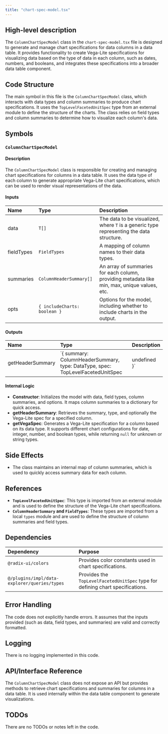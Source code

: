 ```yaml
---
title: "chart-spec-model.tsx"
---
```


## High-level description

The `ColumnChartSpecModel` class in the `chart-spec-model.tsx` file is designed to generate and manage chart specifications for data columns in a data table. It provides functionality to create Vega-Lite specifications for visualizing data based on the type of data in each column, such as dates, numbers, and booleans, and integrates these specifications into a broader data table component.

## Code Structure

The main symbol in this file is the `ColumnChartSpecModel` class, which interacts with data types and column summaries to produce chart specifications. It uses the `TopLevelFacetedUnitSpec` type from an external module to define the structure of the charts. The class relies on field types and column summaries to determine how to visualize each column's data.

## Symbols

### `ColumnChartSpecModel`
#### Description
The `ColumnChartSpecModel` class is responsible for creating and managing chart specifications for columns in a data table. It uses the data type of each column to generate appropriate Vega-Lite chart specifications, which can be used to render visual representations of the data.

#### Inputs
| Name | Type | Description |
|:-----|:-----|:------------|
| data | `T[]` | The data to be visualized, where `T` is a generic type representing the data structure. |
| fieldTypes | `FieldTypes` | A mapping of column names to their data types. |
| summaries | `ColumnHeaderSummary[]` | An array of summaries for each column, providing metadata like min, max, unique values, etc. |
| opts | `{ includeCharts: boolean }` | Options for the model, including whether to include charts in the output. |

#### Outputs
| Name | Type | Description |
|:-----|:-----|:------------|
| getHeaderSummary | `{ summary: ColumnHeaderSummary, type: DataType, spec: TopLevelFacetedUnitSpec | undefined }` | Returns a summary, type, and optional chart spec for a given column. |

#### Internal Logic
- **Constructor**: Initializes the model with data, field types, column summaries, and options. It maps column summaries to a dictionary for quick access.
- **getHeaderSummary**: Retrieves the summary, type, and optionally the Vega-Lite spec for a specified column.
- **getVegaSpec**: Generates a Vega-Lite specification for a column based on its data type. It supports different chart configurations for date, integer, number, and boolean types, while returning `null` for unknown or string types.

## Side Effects
- The class maintains an internal map of column summaries, which is used to quickly access summary data for each column.

## References
- **`TopLevelFacetedUnitSpec`**: This type is imported from an external module and is used to define the structure of the Vega-Lite chart specifications.
- **`ColumnHeaderSummary` and `FieldTypes`**: These types are imported from a local `types` module and are used to define the structure of column summaries and field types.

## Dependencies
| Dependency | Purpose |
|:-----------|:--------|
| `@radix-ui/colors` | Provides color constants used in chart specifications. |
| `@/plugins/impl/data-explorer/queries/types` | Provides the `TopLevelFacetedUnitSpec` type for defining chart specifications. |

## Error Handling
The code does not explicitly handle errors. It assumes that the inputs provided (such as data, field types, and summaries) are valid and correctly formatted.

## Logging
There is no logging implemented in this code.

## API/Interface Reference
The `ColumnChartSpecModel` class does not expose an API but provides methods to retrieve chart specifications and summaries for columns in a data table. It is used internally within the data table component to generate visualizations.

## TODOs
There are no TODOs or notes left in the code.